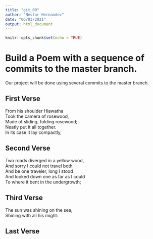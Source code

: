 ```yaml
---
title: "git_00"
author: "Nestor Hernandez"
date: "06/03/2021"
output: html_document
---
```


```r
knitr::opts_chunk$set(echo = TRUE)
```
# Build a Poem with a sequence of commits to the master branch.
Our project will be done using several commits to the master branch.
<!-- Do not modify or change any text in "!--" bracketed areas such as this --- these are instructions to
you, if you change any of this the git program will notice it and compromise your git merging strategy !-->

## First Verse 
<!--Put the first five lines of a poem by Lewis Carrol in this section!-->
From his shoulder Hiawatha  
Took the camera of rosewood,  
Made of sliding, folding rosewood;  
Neatly put it all together.  
In its case it lay compactly,  
  
## Second Verse
<!--Put the first five lines of a poem by Robert Frost here!-->
Two roads diverged in a yellow wood,  
And sorry I could not travel both  
And be one traveler, long I stood  
And looked down one as far as I could  
To where it bent in the undergrowth;  

## Third Verse
<!--Put the first two verses of The Walrus and the Carpenter here!-->
The sun was shining on the sea,  
      Shining with all his might:  

## Last Verse
<!--Put a short poem of your choice 8-20 lines,here!-->
